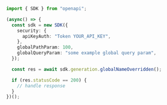 ```typescript showLineNumbers copy filename="Get Global Name Override usage example"
import { SDK } from "openapi";

(async() => {
  const sdk = new SDK({
    security: {
      apiKeyAuth: "Token YOUR_API_KEY",
    },
    globalPathParam: 100,
    globalQueryParam: "some example global query param",
  });

  const res = await sdk.generation.globalNameOverridden();

  if (res.statusCode == 200) {
    // handle response
  }
})();
```
